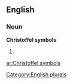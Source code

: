 
==English==

===Noun===
'''Christoffel symbols'''

# {{plural of|[[Christoffel symbol]]}}

[[Category:English plurals]]

[[ar:Christoffel symbols]]